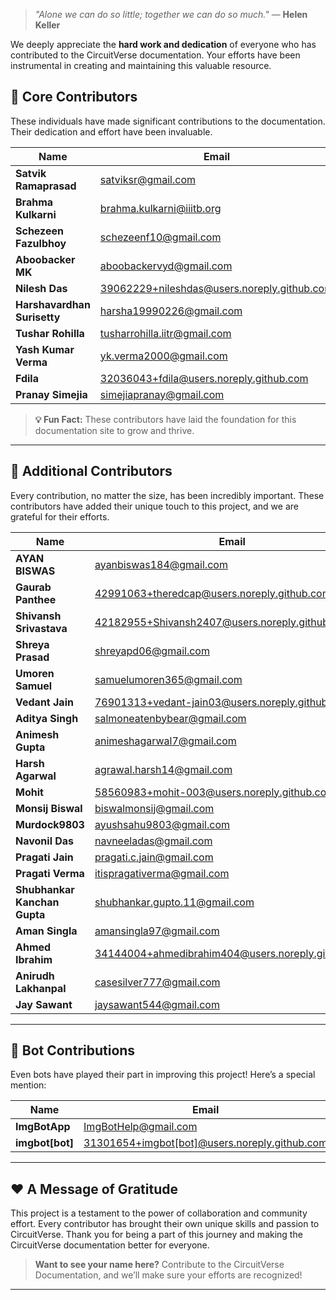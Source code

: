 > *"Alone we can do so little; together we can do so much."* — **Helen Keller**

We deeply appreciate the **hard work and dedication** of everyone who has contributed to the CircuitVerse documentation. Your efforts have been instrumental in creating and maintaining this valuable resource.


## 🌟 **Core Contributors**

These individuals have made significant contributions to the documentation. Their dedication and effort have been invaluable.

| **Name**                      | **Email**                                                      |
|-------------------------------|---------------------------------------------------------------|
| **Satvik Ramaprasad**         | [satviksr@gmail.com](mailto:satviksr@gmail.com)               |
| **Brahma Kulkarni**           | [brahma.kulkarni@iiitb.org](mailto:brahma.kulkarni@iiitb.org) |
| **Schezeen Fazulbhoy**        | [schezeenf10@gmail.com](mailto:schezeenf10@gmail.com)         |
| **Aboobacker MK**             | [aboobackervyd@gmail.com](mailto:aboobackervyd@gmail.com)     |
| **Nilesh Das**                | [39062229+nileshdas@users.noreply.github.com](mailto:39062229+nileshdas@users.noreply.github.com) |
| **Harshavardhan Surisetty**   | [harsha19990226@gmail.com](mailto:harsha19990226@gmail.com)   |
| **Tushar Rohilla**            | [tusharrohilla.iitr@gmail.com](mailto:tusharrohilla.iitr@gmail.com) |
| **Yash Kumar Verma**          | [yk.verma2000@gmail.com](mailto:yk.verma2000@gmail.com)       |
| **Fdila**                     | [32036043+fdila@users.noreply.github.com](mailto:32036043+fdila@users.noreply.github.com) |
| **Pranay Simejia**            | [simejiapranay@gmail.com](mailto:simejiapranay@gmail.com)     |

> **💡 Fun Fact:** These contributors have laid the foundation for this documentation site to grow and thrive.

---

## 🤝 **Additional Contributors**

Every contribution, no matter the size, has been incredibly important. These contributors have added their unique touch to this project, and we are grateful for their efforts.

| **Name**                      | **Email**                                                      |
|-------------------------------|---------------------------------------------------------------|
| **AYAN BISWAS**               | [ayanbiswas184@gmail.com](mailto:ayanbiswas184@gmail.com)     |
| **Gaurab Panthee**            | [42991063+theredcap@users.noreply.github.com](mailto:42991063+theredcap@users.noreply.github.com) |
| **Shivansh Srivastava**       | [42182955+Shivansh2407@users.noreply.github.com](mailto:42182955+Shivansh2407@users.noreply.github.com) |
| **Shreya Prasad**             | [shreyapd06@gmail.com](mailto:shreyapd06@gmail.com)           |
| **Umoren Samuel**             | [samuelumoren365@gmail.com](mailto:samuelumoren365@gmail.com) |
| **Vedant Jain**               | [76901313+vedant-jain03@users.noreply.github.com](mailto:76901313+vedant-jain03@users.noreply.github.com) |
| **Aditya Singh**      | [salmoneatenbybear@gmail.com](mailto:salmoneatenbybear@gmail.com) |
| **Animesh Gupta**             | [animeshagarwal7@gmail.com](mailto:animeshagarwal7@gmail.com) |
| **Harsh Agarwal**             | [agrawal.harsh14@gmail.com](mailto:agrawal.harsh14@gmail.com) |
| **Mohit**                     | [58560983+mohit-003@users.noreply.github.com](mailto:58560983+mohit-003@users.noreply.github.com) |
| **Monsij Biswal**             | [biswalmonsij@gmail.com](mailto:biswalmonsij@gmail.com)       |
| **Murdock9803**               | [ayushsahu9803@gmail.com](mailto:ayushsahu9803@gmail.com)     |
| **Navonil Das**               | [navneeladas@gmail.com](mailto:navneeladas@gmail.com)         |
| **Pragati Jain**              | [pragati.c.jain@gmail.com](mailto:pragati.c.jain@gmail.com)   |
| **Pragati Verma**             | [itispragativerma@gmail.com](mailto:itispragativerma@gmail.com) |
| **Shubhankar Kanchan Gupta**  | [shubhankar.gupto.11@gmail.com](mailto:shubhankar.gupto.11@gmail.com) |
| **Aman Singla**               | [amansingla97@gmail.com](mailto:amansingla97@gmail.com)       |
| **Ahmed Ibrahim**             | [34144004+ahmedibrahim404@users.noreply.github.com](mailto:34144004+ahmedibrahim404@users.noreply.github.com) |
| **Anirudh Lakhanpal**         | [casesilver777@gmail.com](mailto:casesilver777@gmail.com) |
| **Jay Sawant**                | [jaysawant544@gmail.com](mailto:jaysawant544@gmail.com) |



---

## 🤖 **Bot Contributions**

Even bots have played their part in improving this project! Here’s a special mention:

| **Name**         | **Email**                                                |
|------------------|----------------------------------------------------------|
| **ImgBotApp**    | [ImgBotHelp@gmail.com](mailto:ImgBotHelp@gmail.com)      |
| **imgbot[bot]**  | [31301654+imgbot[bot]@users.noreply.github.com](mailto:31301654+imgbot[bot]@users.noreply.github.com) |

---

## ❤️ **A Message of Gratitude**

This project is a testament to the power of collaboration and community effort. Every contributor has brought their own unique skills and passion to CircuitVerse. Thank you for being a part of this journey and making the CircuitVerse documentation better for everyone.

> **Want to see your name here?** Contribute to the CircuitVerse Documentation, and we’ll make sure your efforts are recognized!

---
